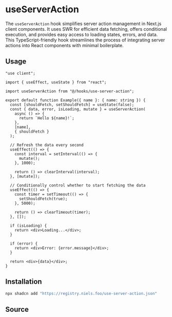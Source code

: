 
# useServerAction

The `useServerAction` hook simplifies server action management in Next.js client components.
It uses SWR for efficient data fetching, offers conditional execution, and provides easy access
to loading states, errors, and data. This TypeScript-friendly hook streamlines the process of
integrating server actions into React components with minimal boilerplate.

## Usage

```tsx
"use client";

import { useEffect, useState } from "react";

import useServerAction from "@/hooks/use-server-action";

export default function Example({ name }: { name: string }) {
  const [shouldFetch, setShouldFetch] = useState(false);
  const { data, error, isLoading, mutate } = useServerAction(
    async () => {
      return `Hello ${name}!`;
    },
    [name],
    { shouldFetch }
  );

  // Refresh the data every second
  useEffect(() => {
    const interval = setInterval(() => {
      mutate();
    }, 1000);

    return () => clearInterval(interval);
  }, [mutate]);

  // Conditionally control whether to start fetching the data
  useEffect(() => {
    const timer = setTimeout(() => {
      setShouldFetch(true);
    }, 5000);

    return () => clearTimeout(timer);
  }, []);

  if (isLoading) {
    return <div>Loading...</div>;
  }

  if (error) {
    return <div>Error: {error.message}</div>;
  }

  return <div>{data}</div>;
}
```

## Installation

```bash
npx shadcn add "https://registry.niels.foo/use-server-action.json"
```

## Source

<Source name="use-server-action" />

